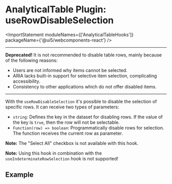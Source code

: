 
<Meta title="Data Display / AnalyticalTable / Plugin Hooks / useRowDisableSelection" />

# AnalyticalTable Plugin: useRowDisableSelection

<ImportStatement moduleNames={['AnalyticalTableHooks']} packageName={'@ui5/webcomponents-react'} />
<hr />

**Deprecated!** It is not recommended to disable table rows, mainly because of the following reasons:

- Users are not informed why items cannot be selected.
- ARIA lacks built-in support for selective item selection, complicating accessibility.
- Consistency to other applications which do not offer disabled items.

<hr />

With the `useRowDisableSelection` it's possible to disable the selection of specific rows. It can receive two types of parameters:

- `string`: Defines the key in the dataset for disabling rows. If the value of the key is `true`, then the row will not be selectable.
- `Function(row) => boolean`: Programmatically disable rows for selection. The function receives the current row as parameter.

**Note:** The "Select All" checkbox is not available with this hook.

**Note:** Using this hook in combination with the `useIndeterminateRowSelection` hook is not supported!

<Canvas sourceState="none" of={ComponentStories.PluginDisableRowSelection} />

## Example

```jsx
const disableRowFunc = (row) => row.original.age < 40;
const tableHooks = [
  AnalyticalTableHooks.useRowDisableSelection(disableRowFunc),
];
const WithFunctionParameter = () => {

  return (
    <AnalyticalTable
      data={data}
      columns={columns}
      selectionMode={AnalyticalTableSelectionMode.Multiple}
      tableHooks={tableHooks}
    />
  );
};

```

```jsx
const data = [
  {
    name: "Peter Franco",
    age: 22,
    //...
    disableSelection: Math.random() < 0.5,
  },
  //...
];
const tableHooks = [
  AnalyticalTableHooks.useRowDisableSelection("disableSelection"),
];
const WithStringParameter = () => {
  return (
    <AnalyticalTable
      data={data}
      columns={columns}
      selectionMode={AnalyticalTableSelectionMode.Multiple}
      tableHooks={tableHooks}
    />
  );
};
```

<Footer />
